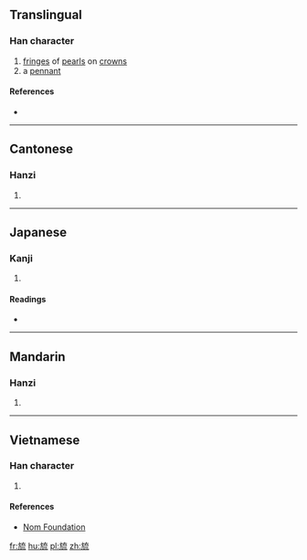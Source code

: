 ==Translingual==

===Han character===
{{Han char|rn=70|rad=方|as=07|sn=11|four=|canj=YSYIU|ids=⿰方㐬}}

# [[fringe]]s of [[pearl]]s on [[crown]]s
# a [[pennant]]

====References====
* {{Han ref|kx=0483.120|dkj=13651|dj=0845.080|hdz=32182.020|uh=65C8|ud=26056}}

----

==Cantonese==

===Hanzi===
{{yue-hanzi|jyut=[[lau4]]|y=lau4}}

# {{defn|lang=yue|sort=方07}}

----

==Japanese==

===Kanji===
{{ja-kanji|grade=|rs=方07}}

# {{defn|lang=ja|sort=方07}}

====Readings====
* {{ja-readings|on=[[りゅう]] (ryū)|kun=[[はたあし]] (hataashi)}}

----

==Mandarin==

===Hanzi===
{{cmn-hanzi|pin=[[liú]] ([[liu2]])|wg=liu<sup>2</sup>}}

# {{defn|lang=cmn|sort=方07}}

----

==Vietnamese==

===Han character===
{{vi-hantu|rs=方07|lưu}}

# {{defn|lang=vi|sort=方07}}

====References====
*[http://nomfoundation.org/common/nom_details.php?codepoint=65c8 Nom Foundation]

[[fr:旈]]
[[hu:旈]]
[[pl:旈]]
[[zh:旈]]